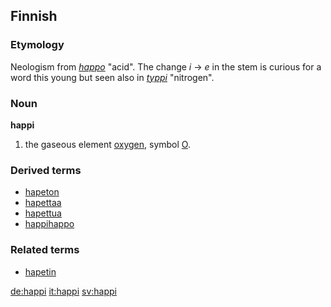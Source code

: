 ==Finnish==

===Etymology===

Neologism from ''[[happo]]'' "acid". The change ''i'' -> ''e'' in the stem is curious for a word this young but seen also in ''[[typpi]]'' "nitrogen".

===Noun===
'''happi'''

# the gaseous element [[oxygen]], symbol [[O]].

===Derived terms===

*[[hapeton]]
*[[hapettaa]]
*[[hapettua]]
*[[happihappo]]

===Related terms===

*[[hapetin]]

[[de:happi]]
[[it:happi]]
[[sv:happi]]
